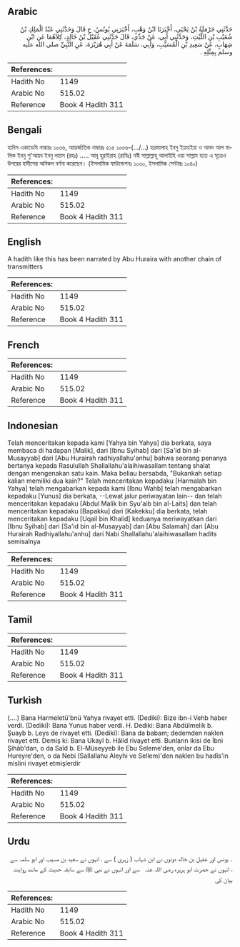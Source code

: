 ## Arabic


<div dir="rtl" lang="ar" style={{fontSize:'larger',backgroundColor:'#f8f9fa',padding:20}}>
حَدَّثَنِي حَرْمَلَةُ بْنُ يَحْيَى، أَخْبَرَنَا ابْنُ وَهْبٍ، أَخْبَرَنِي يُونُسُ، ح قَالَ وَحَدَّثَنِي عَبْدُ الْمَلِكِ بْنُ شُعَيْبِ بْنِ اللَّيْثِ، وَحَدَّثَنِي أَبِي، عَنْ جَدِّي، قَالَ حَدَّثَنِي عُقَيْلُ بْنُ خَالِدٍ، كِلاَهُمَا عَنِ ابْنِ شِهَابٍ، عَنْ سَعِيدِ بْنِ الْمُسَيَّبِ، وَأَبِي، سَلَمَةَ عَنْ أَبِي هُرَيْرَةَ، عَنِ النَّبِيِّ صلى الله عليه وسلم بِمِثْلِهِ ‏.‏
</div>
<div style={{backgroundColor:'#f8f9fa',padding:20, marginBottom: 10}}><table> <thead> <tr> <th>References:</th> <th></th> </tr> </thead> <tbody><tr><td>Hadith No</td><td>1149</td></tr><tr><td>Arabic No</td><td>515.02</td></tr><tr><td>Reference</td><td>Book 4 Hadith 311</td></tr></tbody></table></div>

## Bengali


<div dir="ltr" lang="bn" style={{fontSize:'larger',backgroundColor:'#f8f9fa',padding:20}}>
হাদিস একাডেমি নাম্বারঃ ১০৩৬, আন্তর্জাতিক নাম্বারঃ ৫১৫ ১০৩৬-(.../...) হারমালাহ ইবনু ইয়াহইয়া ও আবদ আল মালিক ইবনু শু'আয়ব ইবনু লায়স (রহঃ) ..... আবূ হুরাইরাহ (রাযিঃ) নবী সাল্লাল্লাহু আলাইহি ওয়া সাল্লাম হতে এ সূত্রেও উপরের হাদীসের অবিকল বর্ণনা করেছেন। (ইসলামিক ফাউন্ডেশনঃ ১০৩০, ইসলামিক সেন্টারঃ ১০৪০)
</div>
<div style={{backgroundColor:'#f8f9fa',padding:20, marginBottom: 10}}><table> <thead> <tr> <th>References:</th> <th></th> </tr> </thead> <tbody><tr><td>Hadith No</td><td>1149</td></tr><tr><td>Arabic No</td><td>515.02</td></tr><tr><td>Reference</td><td>Book 4 Hadith 311</td></tr></tbody></table></div>

## English


<div dir="ltr" lang="en" style={{fontSize:'larger',backgroundColor:'#f8f9fa',padding:20}}>
A hadith like this has been narrated by Abu Huraira with another chain of transmitters
</div>
<div style={{backgroundColor:'#f8f9fa',padding:20, marginBottom: 10}}><table> <thead> <tr> <th>References:</th> <th></th> </tr> </thead> <tbody><tr><td>Hadith No</td><td>1149</td></tr><tr><td>Arabic No</td><td>515.02</td></tr><tr><td>Reference</td><td>Book 4 Hadith 311</td></tr></tbody></table></div>

## French


<div dir="ltr" lang="fr" style={{fontSize:'larger',backgroundColor:'#f8f9fa',padding:20}}>

</div>
<div style={{backgroundColor:'#f8f9fa',padding:20, marginBottom: 10}}><table> <thead> <tr> <th>References:</th> <th></th> </tr> </thead> <tbody><tr><td>Hadith No</td><td>1149</td></tr><tr><td>Arabic No</td><td>515.02</td></tr><tr><td>Reference</td><td>Book 4 Hadith 311</td></tr></tbody></table></div>

## Indonesian


<div dir="ltr" lang="id" style={{fontSize:'larger',backgroundColor:'#f8f9fa',padding:20}}>
Telah menceritakan kepada kami [Yahya bin Yahya] dia berkata, saya membaca di hadapan [Malik], dari [Ibnu Syihab] dari [Sa'id bin al-Musayyab] dari [Abu Hurairah radhiyallahu'anhu] bahwa seorang penanya bertanya kepada Rasulullah Shallallahu'alaihiwasallam tentang shalat dengan mengenakan satu kain. Maka beliau bersabda, "Bukankah setiap kalian memiliki dua kain?" Telah menceritakan kepadaku [Harmalah bin Yahya] telah mengabarkan kepada kami [Ibnu Wahb] telah mengabarkan kepadaku [Yunus] dia berkata, --Lewat jalur periwayatan lain-- dan telah menceritakan kepadaku [Abdul Malik bin Syu'aib bin al-Laits] dan telah menceritakan kepadaku [Bapakku] dari [Kakekku] dia berkata, telah menceritakan kepadaku [Uqail bin Khalid] keduanya meriwayatkan dari [Ibnu Syihab] dari [Sa'id bin al-Musayyab] dan [Abu Salamah] dari [Abu Hurairah Radhiyallahu'anhu] dari Nabi Shallallahu'alaihiwasallam hadits semisalnya
</div>
<div style={{backgroundColor:'#f8f9fa',padding:20, marginBottom: 10}}><table> <thead> <tr> <th>References:</th> <th></th> </tr> </thead> <tbody><tr><td>Hadith No</td><td>1149</td></tr><tr><td>Arabic No</td><td>515.02</td></tr><tr><td>Reference</td><td>Book 4 Hadith 311</td></tr></tbody></table></div>

## Tamil


<div dir="ltr" lang="ta" style={{fontSize:'larger',backgroundColor:'#f8f9fa',padding:20}}>

</div>
<div style={{backgroundColor:'#f8f9fa',padding:20, marginBottom: 10}}><table> <thead> <tr> <th>References:</th> <th></th> </tr> </thead> <tbody><tr><td>Hadith No</td><td>1149</td></tr><tr><td>Arabic No</td><td>515.02</td></tr><tr><td>Reference</td><td>Book 4 Hadith 311</td></tr></tbody></table></div>

## Turkish


<div dir="ltr" lang="tr" style={{fontSize:'larger',backgroundColor:'#f8f9fa',padding:20}}>
(….) Bana Harmeletü'bnü Yahya rivayet etti. (Dediki): Bize ibn-i Vehb haber verdi. (Dediki): Bana Yunus haber verdi. H. Dediki: Bana Abdülmelik b. Şuayb b. Leys de rivayet etti. (Dediki): Bana da babam; dedemden naklen rivayet etti. Demiş ki: Bana Ukayl b. Hâlid rivayet etti. Bunların ikisi de İbni Şihâb'dan, o da Saîd b. El-Müseyyeb ile Ebu Seleme'den, onlar da Ebu Hureyre'den, o da Nebi (Sallallahu Aleyhi ve Sellem)'den naklen bu hadîs'in mislini rivayet etmişlerdir
</div>
<div style={{backgroundColor:'#f8f9fa',padding:20, marginBottom: 10}}><table> <thead> <tr> <th>References:</th> <th></th> </tr> </thead> <tbody><tr><td>Hadith No</td><td>1149</td></tr><tr><td>Arabic No</td><td>515.02</td></tr><tr><td>Reference</td><td>Book 4 Hadith 311</td></tr></tbody></table></div>

## Urdu


<div dir="rtl" lang="ur" style={{fontSize:'larger',backgroundColor:'#f8f9fa',padding:20}}>
۔ یونس اور عقیل بن خالد دونوں نے ابن شہاب ( زہری ) سے ، انہوں نے سعید بن مسیب اور ابو سلمہ سے ، انہوں نے حضرت ابو ہریرہ ‌رضی ‌اللہ ‌عنہ ‌ ‌ سے اور انہوں نے نبی ﷺ سے سابقہ حدیث کے مانند روایت بیان کی
</div>
<div style={{backgroundColor:'#f8f9fa',padding:20, marginBottom: 10}}><table> <thead> <tr> <th>References:</th> <th></th> </tr> </thead> <tbody><tr><td>Hadith No</td><td>1149</td></tr><tr><td>Arabic No</td><td>515.02</td></tr><tr><td>Reference</td><td>Book 4 Hadith 311</td></tr></tbody></table></div>
